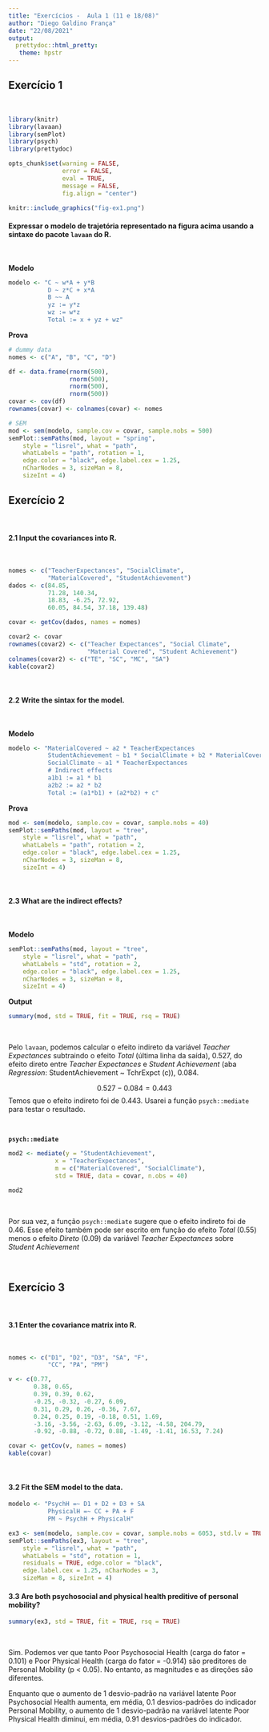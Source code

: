 ```yaml
---
title: "Exercícios -  Aula 1 (11 e 18/08)"
author: "Diego Galdino França"
date: "22/08/2021"
output:
  prettydoc::html_pretty:
   theme: hpstr
---
```


## Exercício 1

<br>

```r
library(knitr)
library(lavaan)
library(semPlot)
library(psych)
library(prettydoc)

opts_chunk$set(warning = FALSE,
               error = FALSE,
               eval = TRUE,
               message = FALSE,
               fig.align = "center")
```

```r
knitr::include_graphics("fig-ex1.png")
```


#### Expressar o modelo de trajetória representado na figura acima usando a sintaxe do pacote `lavaan` do R.

<br>

**Modelo**

```r
modelo <- "C ~ w*A + y*B
           D ~ z*C + x*A
           B ~~ A
           yz := y*z
           wz := w*z
           Total := x + yz + wz"
```

**Prova**

```r
# dummy data
nomes <- c("A", "B", "C", "D")

df <- data.frame(rnorm(500),
                 rnorm(500),
                 rnorm(500),
                 rnorm(500))
covar <- cov(df)
rownames(covar) <- colnames(covar) <- nomes

# SEM
mod <- sem(modelo, sample.cov = covar, sample.nobs = 500)
semPlot::semPaths(mod, layout = "spring",
    style = "lisrel", what = "path",
    whatLabels = "path", rotation = 1,
    edge.color = "black", edge.label.cex = 1.25,
    nCharNodes = 3, sizeMan = 8,
    sizeInt = 4)

```




## Exercício 2

<br>

#### 2.1 Input the covariances into R.

<br>

```r
nomes <- c("TeacherExpectances", "SocialClimate",
           "MaterialCovered", "StudentAchievement")
dados <- c(84.85,
           71.28, 140.34,
           18.83, -6.25, 72.92,
           60.05, 84.54, 37.18, 139.48)

covar <- getCov(dados, names = nomes)
```


```r
covar2 <- covar
rownames(covar2) <- c("Teacher Expectances", "Social Climate",
                      "Material Covered", "Student Achievement")
colnames(covar2) <- c("TE", "SC", "MC", "SA")
kable(covar2)
```


<br>

#### 2.2 Write the sintax for the model.

<br>

**Modelo**

```r
modelo <- "MaterialCovered ~ a2 * TeacherExpectances
           StudentAchievement ~ b1 * SocialClimate + b2 * MaterialCovered + c * TeacherExpectances
           SocialClimate ~ a1 * TeacherExpectances
           # Indirect effects
           a1b1 := a1 * b1
           a2b2 := a2 * b2
           Total := (a1*b1) + (a2*b2) + c"
```

**Prova**

```r
mod <- sem(modelo, sample.cov = covar, sample.nobs = 40)
semPlot::semPaths(mod, layout = "tree",
    style = "lisrel", what = "path",
    whatLabels = "path", rotation = 2,
    edge.color = "black", edge.label.cex = 1.25,
    nCharNodes = 3, sizeMan = 8,
    sizeInt = 4)
```


<br>

#### 2.3 What are the indirect effects?

<br>

**Modelo**

```r
semPlot::semPaths(mod, layout = "tree",
    style = "lisrel", what = "path",
    whatLabels = "std", rotation = 2,
    edge.color = "black", edge.label.cex = 1.25,
    nCharNodes = 3, sizeMan = 8,
    sizeInt = 4)
```


**Output**

```r
summary(mod, std = TRUE, fit = TRUE, rsq = TRUE)
```

<br>

Pelo `lavaan`, podemos calcular o efeito indireto da variável *Teacher Expectances* subtraindo o efeito *Total* (última linha da saída), 0.527, do efeito direto entre *Teacher Expectances* e *Student Achievement* (aba *Regression*: StudentAchievement ~ TchrExpct (c)), 0.084.

$$0.527 - 0.084 = 0.443$$
Temos que o efeito indireto foi de 0.443. Usarei a função `psych::mediate` para testar o resultado.

<br>

**`psych::mediate`**

```r
mod2 <- mediate(y = "StudentAchievement",
             x = "TeacherExpectances",
             m = c("MaterialCovered", "SocialClimate"),
             std = TRUE, data = covar, n.obs = 40)
```


```r
mod2
```

<br>

Por sua vez, a função `psych::mediate` sugere que o efeito indireto foi de 0.46. Esse efeito também pode ser escrito em função do efeito *Total* (0.55) menos o efeito *Direto* (0.09) da variável *Teacher Expectances* sobre *Student Achievement*


<br>


## Exercício 3

<br>

#### 3.1 Enter the covariance matrix into R.


<br>


```r
nomes <- c("D1", "D2", "D3", "SA", "F",
           "CC", "PA", "PM")

v <- c(0.77,
       0.38, 0.65,
       0.39, 0.39, 0.62,
       -0.25, -0.32, -0.27, 6.09,
       0.31, 0.29, 0.26, -0.36, 7.67,
       0.24, 0.25, 0.19, -0.18, 0.51, 1.69,
       -3.16, -3.56, -2.63, 6.09, -3.12, -4.58, 204.79,
       -0.92, -0.88, -0.72, 0.88, -1.49, -1.41, 16.53, 7.24)

covar <- getCov(v, names = nomes)
kable(covar)
```


<br>

#### 3.2 Fit the SEM model to the data. 

```r
modelo <- "PsychH =~ D1 + D2 + D3 + SA
           PhysicalH =~ CC + PA + F
           PM ~ PsychH + PhysicalH"

ex3 <- sem(modelo, sample.cov = covar, sample.nobs = 6053, std.lv = TRUE)
semPlot::semPaths(ex3, layout = "tree",
    style = "lisrel", what = "path",
    whatLabels = "std", rotation = 1,
    residuals = TRUE, edge.color = "black",
    edge.label.cex = 1.25, nCharNodes = 3,
    sizeMan = 8, sizeInt = 4)
```


#### 3.3 Are both psychosocial and physical health preditive of personal mobility?


```r
summary(ex3, std = TRUE, fit = TRUE, rsq = TRUE)
```
<br>

Sim. Podemos ver que tanto Poor Psychosocial Health (carga do fator = 0.101) e Poor Physical Health (carga do fator = -0.914) são preditores de Personal Mobility (p < 0.05). No entanto, as magnitudes e as direções são diferentes.

Enquanto que o aumento de 1 desvio-padrão na variável latente Poor Psychosocial Health aumenta, em média, 0.1 desvios-padrões do indicador Personal Mobility, o aumento de 1 desvio-padrão na variável latente Poor Physical Health diminui, em média, 0.91 desvios-padrões do indicador.


